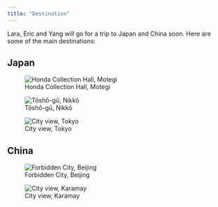 ```yaml
---
title: "Destination"
---
```


Lara, Eric and Yang will go for a trip to Japan and China soon. Here are some of the main destinations:

::: panel-tabset
## Japan

![Honda Collection Hall, Motegi](img/motegi.jpg)

![Tōshō-gū, Nikkō](img/nikko.jpg)

![City view, Tokyo](img/tokyo.jpg)

## China

![Forbidden City, Beijing](img/beijing.jpg)

![City view, Karamay](img/karamay.jpg)
:::
